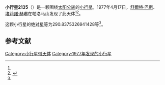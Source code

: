 {{Infobox planet
| bgcolour = #FFFFC0
| name = 2135 Aristaeus
| symbol = 
| image = 
| caption = 
| discovery = yes
| discovery_ref = 
| discoverer = [[舒爾特·巴斯|舒爾特·巴斯]]、[[埃莉諾·赫琳|埃莉諾·赫琳]]
| discovery_site = [[帕洛马山|帕洛马山]] 
| discovered = 1977年4月17日
| designations = yes
| mp_name = 
| named_after = 
| alt_names = 
| mp_category = [[阿波罗型小行星|阿波罗型小行星]]
| orbit_ref = <ref name="a">[http://ssd.jpl.nasa.gov/sbdb.cgi?sstr=2135 2135 Aristaeus] {{Wayback|url=http://ssd.jpl.nasa.gov/sbdb.cgi?sstr=2135 |date=20200820013638 }}，小行星數據庫瀏覽器（JPL Small-Body Database Browser）－[[美国国家航空航天局|美国国家航空航天局]]喷气推进实验室</ref>
| epoch = 2456400.5 (2013年4月18日更新)
| aphelion = {{convert|2.404157196138893|AU|km|3|abbr=on|lk=out}}
| perihelion = {{convert|.7948375789403703|AU|km|3|abbr=on}}
| semimajor = {{convert|1.599497387539632|AU|km|3|abbr=on}}
| eccentricity = 0.503070411
| period = 738.8796908 [[日|日]]<br />2.02[[儒略年|儒略年]]
| avg_speed = 
| inclination = 23.059527470339
| asc_node = 191.2411206384018
| mean_anomaly = 
| arg_peri = 290.8375326941428
| satellites = 
| physical_characteristics = yes
| dimensions = 
| mass = 
| density = 
| surface_grav = 
| escape_velocity = 
| sidereal_day = 
| axial_tilt = 
| pole_ecliptic_lat = 
| pole_ecliptic_lon = 
| albedo = 
| temperatures= 
| temp_name1 = 
| mean_temp_1 = 
| max_temp_1 = 
| temp_name2 = 
| max_temp_2 = 
| spectral_type = 
| abs_magnitude = 290.8375326941428
}}

'''小行星2135'''（{{lang-en|2135 Aristaeus}}）是一颗围绕[[太阳|太阳]][[公转|公转]]的[[小行星|小行星]]。1977年4月17日，[[舒爾特·巴斯|舒爾特·巴斯]]、[[埃莉諾·赫琳|埃莉諾·赫琳]]在帕洛马山发现了此天体<ref name="a" /><ref>{{cite news|title=小行星列表|url=http://cfa-www.harvard.edu/iau/lists/NumberedMPs.txt|accessdate=2013-07-08|newspaper=哈佛大学|archive-date=2008-05-17|archive-url=https://web.archive.org/web/20080517010638/http://cfa-www.harvard.edu/iau/lists/NumberedMPs.txt|dead-url=no}}</ref>。

这颗小行星的[[绝对星等|绝对星等]]为290.8375326941428等<ref name="a" />。

==参考文献==
{{reflist}}
{{Minor Planet Number|[[小行星2134|小行星2134]]|[[小行星2136|小行星2136]]}}

{{小天体}}

[[Category:小行星带天体|Category:小行星带天体]]
[[Category:1977年发现的小行星|Category:1977年发现的小行星]]

{{asteroid-stub}}